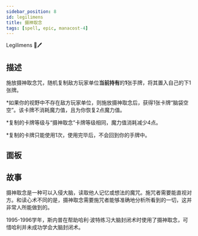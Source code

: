 ```yaml
---
sidebar_position: 8
id: legilimens
title: 摄神取念
tags: [spell, epic, manacost-4]
---
```


Legilimens 🧠🖊

<!--truncate-->



<CardBasics cardKey={id}/>


## 描述

施放摄神取念咒，随机复制敌方玩家单位**当前持有**的**1**张手牌，将其置入自己的下1张牌。

*如果你的视野中不存在敌方玩家单位，则施放摄神取念后，获得1张卡牌“脑袋空空”。该卡牌不消耗魔力值，且为你恢复2点魔力值。

*复制的卡牌等级与“摄神取念”卡牌等级相同，魔力值消耗减少4点。 

*复制的卡牌只能使用1次，使用完毕后，不会回到你的手牌中。

## 面板


<LevelComponent/>


<CardDynamicTable cardKey={id}/>


<CardComplexTable cardKey={id}/>





## 故事

摄神取念是一种可以入侵大脑，读取他人记忆或想法的魔咒。施咒者需要能直视对方。和读心术不同的是，摄神取念需要施咒者能够准确地分析所看到的一切，这并非常人所能做到的。

1995-1996学年，斯内普在帮助哈利·波特练习大脑封闭术时使用了摄神取念，可惜哈利并未成功学会大脑封闭术。
